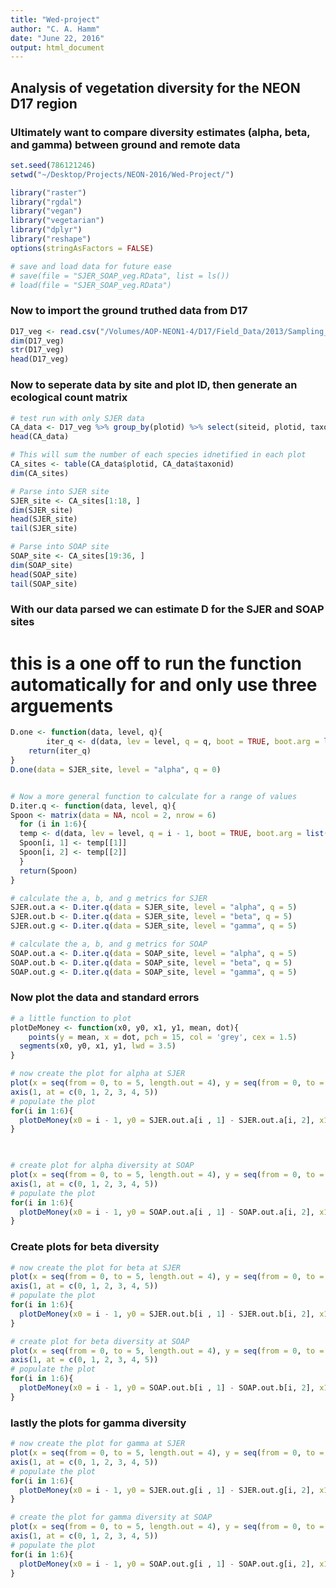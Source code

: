 ```yaml
---
title: "Wed-project"
author: "C. A. Hamm"
date: "June 22, 2016"
output: html_document
---
```


## Analysis of vegetation diversity for the NEON D17 region
### Ultimately want to compare diversity estimates (alpha, beta, and gamma) between ground and remote data

```r
set.seed(786121246)
setwd("~/Desktop/Projects/NEON-2016/Wed-Project/")

library("raster")
library("rgdal")
library("vegan")
library("vegetarian")
library("dplyr")
library("reshape")
options(stringAsFactors = FALSE)

# save and load data for future ease
# save(file = "SJER_SOAP_veg.RData", list = ls())
# load(file = "SJER_SOAP_veg.RData")
```

### Now to import the ground truthed data from D17

```r
D17_veg <- read.csv("/Volumes/AOP-NEON1-4/D17/Field_Data/2013/Sampling_Data/D17_Vegetation_Structure/D17_2013_vegStr.csv")
dim(D17_veg)
str(D17_veg)
head(D17_veg)
```

### Now to seperate data by site and plot ID, then generate an ecological count matrix

```r
# test run with only SJER data
CA_data <- D17_veg %>% group_by(plotid) %>% select(siteid, plotid, taxonid) 
head(CA_data)

# This will sum the number of each species idnetified in each plot 
CA_sites <- table(CA_data$plotid, CA_data$taxonid)
dim(CA_sites)

# Parse into SJER site
SJER_site <- CA_sites[1:18, ]
dim(SJER_site)
head(SJER_site)
tail(SJER_site)

# Parse into SOAP site
SOAP_site <- CA_sites[19:36, ]
dim(SOAP_site)
head(SOAP_site)
tail(SOAP_site)
```

### With our data parsed we can estimate D for the SJER and SOAP sites
# this is a one off to run the function automatically for and only use three arguements
```r
D.one <- function(data, level, q){
		iter_q <- d(data, lev = level, q = q, boot = TRUE, boot.arg = list(num.iter = 1e3))
	return(iter_q)
}
D.one(data = SJER_site, level = "alpha", q = 0)


# Now a more general function to calculate for a range of values
D.iter.q <- function(data, level, q){
Spoon <- matrix(data = NA, ncol = 2, nrow = 6)
  for (i in 1:6){
  temp <- d(data, lev = level, q = i - 1, boot = TRUE, boot.arg = list(num.iter = 1e3))
  Spoon[i, 1] <- temp[[1]]
  Spoon[i, 2] <- temp[[2]]
  }
  return(Spoon)
}

# calculate the a, b, and g metrics for SJER
SJER.out.a <- D.iter.q(data = SJER_site, level = "alpha", q = 5)
SJER.out.b <- D.iter.q(data = SJER_site, level = "beta", q = 5)
SJER.out.g <- D.iter.q(data = SJER_site, level = "gamma", q = 5)

# calculate the a, b, and g metrics for SOAP
SOAP.out.a <- D.iter.q(data = SOAP_site, level = "alpha", q = 5)
SOAP.out.b <- D.iter.q(data = SOAP_site, level = "beta", q = 5)
SOAP.out.g <- D.iter.q(data = SOAP_site, level = "gamma", q = 5)
```

### Now plot the data and standard errors

```r
# a little function to plot
plotDeMoney <- function(x0, y0, x1, y1, mean, dot){
	points(y = mean, x = dot, pch = 15, col = 'grey', cex = 1.5)
  segments(x0, y0, x1, y1, lwd = 3.5)
}

# now create the plot for alpha at SJER
plot(x = seq(from = 0, to = 5, length.out = 4), y = seq(from = 0, to = 3, length.out = 4), xaxt = "n", type = "n", ylab = expression(paste(italic(alpha))), las = 1, xlab = expression(paste(italic("q"))), main = "SJER")
axis(1, at = c(0, 1, 2, 3, 4, 5))
# populate the plot
for(i in 1:6){
  plotDeMoney(x0 = i - 1, y0 = SJER.out.a[i , 1] - SJER.out.a[i, 2], x1 = i - 1, y1 = SJER.out.a[i , 1] + SJER.out.a[i, 2], mean = SJER.out.a[i, 1], dot = i - 1)
}
    


# create plot for alpha diversity at SOAP
plot(x = seq(from = 0, to = 5, length.out = 4), y = seq(from = 0, to = 6, length.out = 4), xaxt = "n", type = "n", ylab = expression(paste(italic(alpha))), las = 1, xlab = expression(paste(italic("q"))), main = "SOAP")
axis(1, at = c(0, 1, 2, 3, 4, 5))
# populate the plot
for(i in 1:6){
  plotDeMoney(x0 = i - 1, y0 = SOAP.out.a[i , 1] - SOAP.out.a[i, 2], x1 = i - 1, y1 = SOAP.out.a[i , 1] + SOAP.out.a[i, 2], mean = SOAP.out.a[i, 1], dot = i - 1)
}
```

### Create plots for beta diversity

```r
# now create the plot for beta at SJER
plot(x = seq(from = 0, to = 5, length.out = 4), y = seq(from = 0, to = 4.2, length.out = 4), xaxt = "n", type = "n", ylab = expression(paste(italic(beta))), las = 1, xlab = expression(paste(italic("q"))), main = "SJER")
axis(1, at = c(0, 1, 2, 3, 4, 5))
# populate the plot
for(i in 1:6){
  plotDeMoney(x0 = i - 1, y0 = SJER.out.b[i , 1] - SJER.out.b[i, 2], x1 = i - 1, y1 = SJER.out.b[i , 1] + SJER.out.b[i, 2], mean = SJER.out.b[i, 1], dot = i - 1)
}

# create plot for beta diversity at SOAP
plot(x = seq(from = 0, to = 5, length.out = 4), y = seq(from = 0, to = 6, length.out = 4), xaxt = "n", type = "n", ylab = expression(paste(italic(beta))), las = 1, xlab = expression(paste(italic("q"))), main = "SOAP")
axis(1, at = c(0, 1, 2, 3, 4, 5))
# populate the plot
for(i in 1:6){
  plotDeMoney(x0 = i - 1, y0 = SOAP.out.b[i , 1] - SOAP.out.b[i, 2], x1 = i - 1, y1 = SOAP.out.b[i , 1] + SOAP.out.b[i, 2], mean = SOAP.out.b[i, 1], dot = i - 1)
}

```

### lastly the plots for gamma diversity

```r
# now create the plot for gamma at SJER
plot(x = seq(from = 0, to = 5, length.out = 4), y = seq(from = 0, to = 12, length.out = 4), xaxt = "n", type = "n", ylab = expression(paste(italic(gamma))), las = 1, xlab = expression(paste(italic("q"))), main = "SJER")
axis(1, at = c(0, 1, 2, 3, 4, 5))
# populate the plot
for(i in 1:6){
  plotDeMoney(x0 = i - 1, y0 = SJER.out.g[i , 1] - SJER.out.g[i, 2], x1 = i - 1, y1 = SJER.out.g[i , 1] + SJER.out.g[i, 2], mean = SJER.out.g[i, 1], dot = i - 1)
}

# create the plot for gamma diversity at SOAP
plot(x = seq(from = 0, to = 5, length.out = 4), y = seq(from = 0, to = 18, length.out = 4), xaxt = "n", type = "n", ylab = expression(paste(italic(gamma))), las = 1, xlab = expression(paste(italic("q"))), main = "SJER")
axis(1, at = c(0, 1, 2, 3, 4, 5))
# populate the plot
for(i in 1:6){
  plotDeMoney(x0 = i - 1, y0 = SOAP.out.g[i , 1] - SOAP.out.g[i, 2], x1 = i - 1, y1 = SOAP.out.g[i , 1] + SOAP.out.g[i, 2], mean = SOAP.out.g[i, 1], dot = i - 1)
}
```
